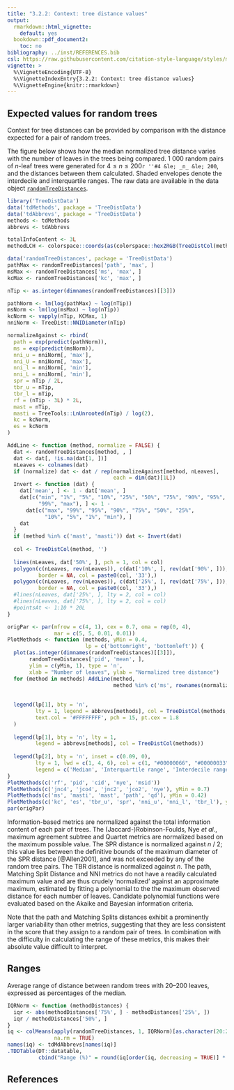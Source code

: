 ```yaml
---
title: "3.2.2: Context: tree distance values"
output: 
  rmarkdown::html_vignette:
    default: yes
  bookdown::pdf_document2:
    toc: no
bibliography: ../inst/REFERENCES.bib
csl: https://raw.githubusercontent.com/citation-style-language/styles/master/apa-old-doi-prefix.csl
vignette: >
  %\VignetteEncoding{UTF-8}
  %\VignetteIndexEntry{3.2.2: Context: tree distance values}
  %\VignetteEngine{knitr::rmarkdown}
---
```


## Expected values for random trees

Context for tree distances can be provided by comparison with the
distance expected for a pair of random trees. 

The figure below shows how the median normalized tree distance varies with the 
number of leaves in the trees being compared.
1&nbsp;000 random pairs of _n_-leaf trees were generated for
$4 \leq n \leq 200$`r ''#4 &le; _n_ &le; 200`,
and the distances between them calculated.
Shaded envelopes denote the interdecile and interquartile ranges.
The raw data are available in the data object [`randomTreeDistances`](../reference/randomTreeDistances.html).

```R
library('TreeDistData')
data('tdMethods', package = 'TreeDistData')
data('tdAbbrevs', package = 'TreeDistData')
methods <- tdMethods
abbrevs <- tdAbbrevs

totalInfoContent <- 3L
methodLCH <- colorspace::coords(as(colorspace::hex2RGB(TreeDistCol(methods)), 'polarLUV'))

data('randomTreeDistances', package = 'TreeDistData')
pathMax <- randomTreeDistances['path', 'max', ]
msMax <- randomTreeDistances['ms', 'max', ]
kcMax <- randomTreeDistances['kc', 'max', ]

nTip <- as.integer(dimnames(randomTreeDistances)[[3]])

pathNorm <- lm(log(pathMax) ~ log(nTip))
msNorm <- lm(log(msMax) ~ log(nTip))
kcNorm <- vapply(nTip, KCMax, 1)
nniNorm <- TreeDist::NNIDiameter(nTip)

normalizeAgainst <- rbind(
  path = exp(predict(pathNorm)),
  ms = exp(predict(msNorm)),
  nni_u = nniNorm[, 'max'],
  nni_U = nniNorm[, 'max'],
  nni_l = nniNorm[, 'min'],
  nni_L = nniNorm[, 'min'],
  spr = nTip / 2L,
  tbr_u = nTip,
  tbr_l = nTip,
  rf = (nTip - 3L) * 2L,
  mast = nTip,
  masti = TreeTools::LnUnrooted(nTip) / log(2),
  kc = kcNorm,
  es = kcNorm
)

AddLine <- function (method, normalize = FALSE) {
  dat <- randomTreeDistances[method, , ]
  dat <- dat[, !is.na(dat[1, ])]
  nLeaves <- colnames(dat)
  if (normalize) dat <- dat / rep(normalizeAgainst[method, nLeaves],
                                  each = dim(dat)[1L])
  Invert <- function (dat) {
    dat['mean', ] <- 1 - dat['mean', ]
    dat[c("min", "1%", "5%", "10%", "25%", "50%", "75%", "90%", "95%", 
          "99%", "max"), ] <- 1 - 
      dat[c("max", "99%", "95%", "90%", "75%", "50%", "25%", 
            "10%", "5%", "1%", "min"), ]
    dat
  }
  if (method %in% c('mast', 'masti')) dat <- Invert(dat)
  
  col <- TreeDistCol(method, '')
  
  lines(nLeaves, dat['50%', ], pch = 1, col = col)
  polygon(c(nLeaves, rev(nLeaves)), c(dat['10%', ], rev(dat['90%', ])),
          border = NA, col = paste0(col, '33'),)
  polygon(c(nLeaves, rev(nLeaves)), c(dat['25%', ], rev(dat['75%', ])),
          border = NA, col = paste0(col, '33'),)
  #lines(nLeaves, dat['25%', ], lty = 2, col = col)
  #lines(nLeaves, dat['75%', ], lty = 2, col = col)
  #pointsAt <- 1:10 * 20L
}
```

```R
origPar <- par(mfrow = c(4, 1), cex = 0.7, oma = rep(0, 4), 
               mar = c(5, 5, 0.01, 0.01))
PlotMethods <- function (methods, yMin = 0.4,
                         lp = c('bottomright', 'bottomleft')) {
  plot(as.integer(dimnames(randomTreeDistances)[[3]]),
       randomTreeDistances['pid', 'mean', ],
       ylim = c(yMin, 1), type = 'n',
       xlab = "Number of leaves", ylab = "Normalized tree distance")
  for (method in methods) AddLine(method, 
                                  method %in% c('ms', rownames(normalizeAgainst)))
  
  
  legend(lp[1], bty = 'n',
         lty = 1, legend = abbrevs[methods], col = TreeDistCol(methods, 44),
         text.col = '#FFFFFFFF', pch = 15, pt.cex = 1.8
  )
  
  legend(lp[1], bty = 'n', lty = 1, 
         legend = abbrevs[methods], col = TreeDistCol(methods))
  
  legend(lp[2], bty = 'n', inset = c(0.09, 0),
         lty = 1, lwd = c(1, 4, 6), col = c(1, "#00000066", "#00000033"),
         legend = c('Median', 'Interquartile range', 'Interdecile range'))
}
PlotMethods(c('rf', 'pid', 'cid', 'nye', 'msid'))
PlotMethods(c('jnc4', 'jco4', 'jnc2', 'jco2', 'nye'), yMin = 0.7)
PlotMethods(c('ms', 'masti', 'mast', 'path', 'qd'), yMin = 0.42)
PlotMethods(c('kc', 'es', 'tbr_u', 'spr', 'nni_u', 'nni_l', 'tbr_l'), yMin = 0.13)
par(origPar)
```


Information-based metrics are normalized against the total information content 
of each pair of trees. 
The (Jaccard-)Robinson-Foulds, Nye _et al._, maximum agreement subtree and 
Quartet metrics are normalized based on the maximum possible value. 
The SPR distance is normalized against _n_ / 2; this value lies between the 
definitive bounds of the maximum diameter of the SPR distance [@Allen2001],
and was not exceeded by any of the random tree pairs.  The TBR distance is 
normalized against _n_.
The path, Matching Split Distance and NNI metrics do not have a readily
calculated maximum value and are thus crudely 'normalized' against an
approximate maximum, estimated by fitting a polynomial to the the maximum 
observed distance for each number of leaves.  Candidate polynomial functions
were evaluated based on the Akaike and Bayesian information criteria.

Note that the path and Matching Splits distances exhibit a prominently larger 
variability than other metrics, suggesting that they are less consistent in the
score that they assign to a random pair of trees.  In combination with the 
difficulty in calculating the range of these metrics, this makes their 
absolute value difficult to interpret.

## Ranges

Average range of distance between random trees with 20&ndash;200 leaves, 
expressed as percentages of the median.

```R
IQRNorm <- function (methodDistances) {
  iqr <- abs(methodDistances['75%', ] - methodDistances['25%', ])
  iqr / methodDistances['50%', ]
}
iq <- colMeans(apply(randomTreeDistances, 1, IQRNorm)[as.character(20:200), ], 
               na.rm = TRUE)
names(iq) <- tdMdAbbrevs[names(iq)]
.TDDTable(DT::datatable, 
          cbind("Range (%)" = round(iq[order(iq, decreasing = TRUE)] * 100, 1)))
```

## References
